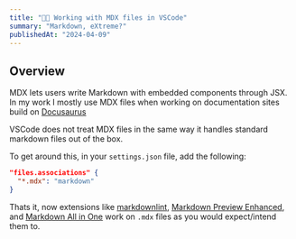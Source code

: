 ```yaml
---
title: "👨‍💻 Working with MDX files in VSCode"
summary: "Markdown, eXtreme?"
publishedAt: "2024-04-09"
---
```


## Overview

MDX lets users write Markdown with embedded components through JSX. In my work I mostly use MDX
files when working on documentation sites build on [Docusaurus](https://docusaurus.io)

VSCode does not treat MDX files in the same way it handles standard markdown files out of the box.

To get around this, in your `settings.json` file, add the following:

```json
"files.associations" {
  "*.mdx": "markdown"
}
```

Thats it, now extensions like [markdownlint][markdownlint-link], [Markdown Preview
Enhanced][markdownpreviewenhanced-link], and [Markdown All in One][markdownallinone-link] work on `.mdx` files as you would expect/intend them to.

[markdownlint-link]: https://marketplace.visualstudio.com/items?itemName=DavidAnson.vscode-markdownlint
[markdownpreviewenhanced-link]: https://marketplace.visualstudio.com/items?itemName=shd101wyy.markdown-preview-enhanced
[markdownallinone-link]: https://marketplace.visualstudio.com/items?itemName=yzhang.markdown-all-in-one
